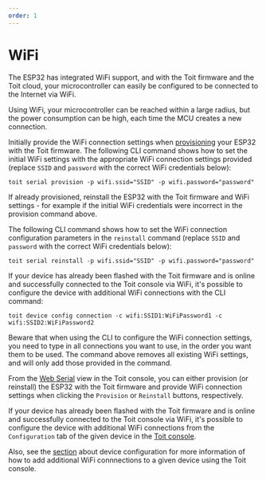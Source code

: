 ```yaml
---
order: 1
---
```


# WiFi

The ESP32 has integrated WiFi support, and with the Toit firmware and the Toit cloud, your microcontroller can easily be configured to be connected to the Internet via WiFi.

Using WiFi, your microcontroller can be reached within a large radius, but the power consumption can be high, each time the MCU creates a new connection.

<Tabs>
<Tab label="CLI">

Initially provide the WiFi connection settings when [provisioning](../../../../getstarted/details/provision) your ESP32 with the Toit firmware. The following CLI command shows how to set the initial WiFi settings
with the appropriate WiFi connection settings provided (replace `SSID` and `password` with the correct WiFi credentials below):

```shell
toit serial provision -p wifi.ssid="SSID" -p wifi.password="password"
```

If already provisioned, reinstall the ESP32 with the Toit firmware
and WiFi settings - for example if the initial WiFi credentials were incorrect in the provision command above.

The following CLI command shows how to set the WiFi connection configuration parameters in the `reinstall` command
(replace `SSID` and `password` with the correct WiFi credentials below):

```shell
toit serial reinstall -p wifi.ssid="SSID" -p wifi.password="password"
```

If your device has already been flashed with the Toit firmware and is online and successfully connected to the Toit console via WiFi, it's possible to configure the
device with additional WiFi connections with the CLI command:

```shell
toit device config connection -c wifi:SSID1:WiFiPassword1 -c wifi:SSID2:WiFiPassword2
```

Beware that when using the CLI to configure the WiFi connection settings, you need to type in all connections you want to use, in the order you want them to be used.
The command above removes all existing WiFi settings, and will only add those provided in the command.

</Tab>
<Tab label="Console">

From the [Web Serial](https://console.toit.io/serial) view in the Toit console, you can either provision (or reinstall) the ESP32 with the Toit firmware and provide WiFi connection settings
when clicking the `Provision` or `Reinstall` buttons, respectively.

If your device has already been flashed with the Toit firmware and is online and successfully connected to the Toit console via WiFi, it's possible to configure the
device with additional WiFi connections from the `Configuration` tab of the given device in the [Toit console](https://console.toit.io/).

Also, see the [section](../../../platform/console/deviceconfig/#connections)
about device configuration for more information of how to add additional WiFi connnections to a given device using the Toit console.

</Tab>
</Tabs>
